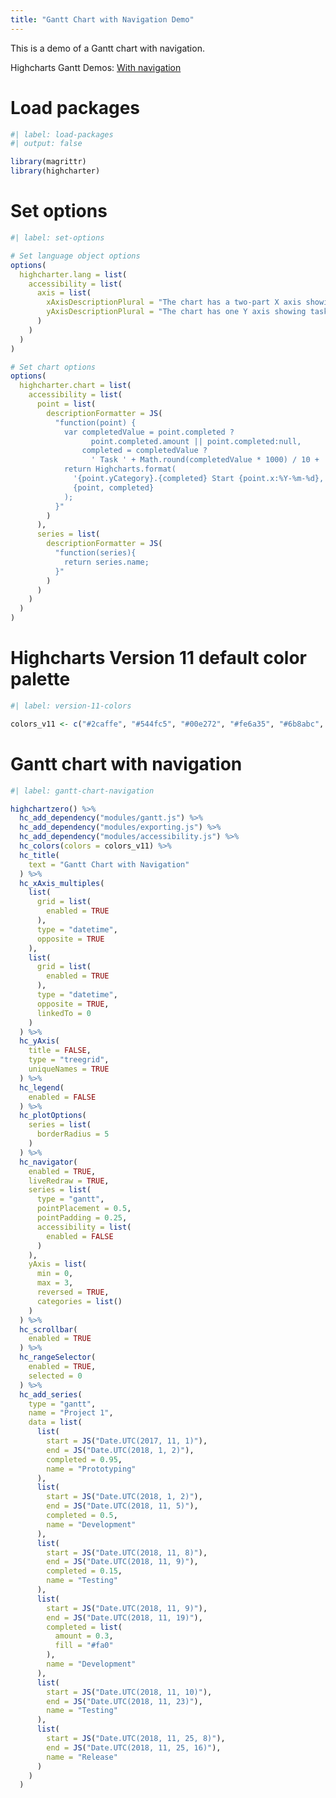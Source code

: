 ```yaml
---
title: "Gantt Chart with Navigation Demo"
---
```


This is a demo of a Gantt chart with navigation.

Highcharts Gantt Demos: [With navigation](https://www.highcharts.com/demo/gantt/with-navigation)

# Load packages

```r
#| label: load-packages
#| output: false

library(magrittr)
library(highcharter)
```

# Set options

```r
#| label: set-options

# Set language object options
options(
  highcharter.lang = list(
    accessibility = list(
      axis = list(
        xAxisDescriptionPlural = "The chart has a two-part X axis showing time in both week numbers and days.",
        yAxisDescriptionPlural = "The chart has one Y axis showing task categories."
      )
    )
  )
)

# Set chart options
options(
  highcharter.chart = list(
    accessibility = list(
      point = list(
        descriptionFormatter = JS(
          "function(point) {
            var completedValue = point.completed ?
                  point.completed.amount || point.completed:null,
                completed = completedValue ?
                  ' Task ' + Math.round(completedValue * 1000) / 10 + '% completed.':'';
            return Highcharts.format(
              '{point.yCategory}.{completed} Start {point.x:%Y-%m-%d}, end {point.x2:%Y-%m-%d}.',
              {point, completed}
            );
          }"
        )
      ),
      series = list(
        descriptionFormatter = JS(
          "function(series){
            return series.name;
          }"
        )
      )
    )
  )
)
```

# Highcharts Version 11 default color palette

```r
#| label: version-11-colors

colors_v11 <- c("#2caffe", "#544fc5", "#00e272", "#fe6a35", "#6b8abc", "#d568fb", "#2ee0ca", "#fa4b42", "#feb56a", "#91e8e1")
```

# Gantt chart with navigation

```r
#| label: gantt-chart-navigation

highchartzero() %>% 
  hc_add_dependency("modules/gantt.js") %>%
  hc_add_dependency("modules/exporting.js") %>% 
  hc_add_dependency("modules/accessibility.js") %>% 
  hc_colors(colors = colors_v11) %>% 
  hc_title(
    text = "Gantt Chart with Navigation"
  ) %>% 
  hc_xAxis_multiples(
    list(
      grid = list(
        enabled = TRUE
      ),
      type = "datetime",
      opposite = TRUE
    ),
    list(
      grid = list(
        enabled = TRUE
      ),
      type = "datetime",
      opposite = TRUE,
      linkedTo = 0
    )
  ) %>% 
  hc_yAxis(
    title = FALSE,
    type = "treegrid",
    uniqueNames = TRUE
  ) %>% 
  hc_legend(
    enabled = FALSE
  ) %>% 
  hc_plotOptions(
    series = list(
      borderRadius = 5
    )
  ) %>% 
  hc_navigator(
    enabled = TRUE,
    liveRedraw = TRUE,
    series = list(
      type = "gantt",
      pointPlacement = 0.5,
      pointPadding = 0.25,
      accessibility = list(
        enabled = FALSE
      )
    ),
    yAxis = list(
      min = 0,
      max = 3,
      reversed = TRUE,
      categories = list()
    )
  ) %>% 
  hc_scrollbar(
    enabled = TRUE
  ) %>% 
  hc_rangeSelector(
    enabled = TRUE,
    selected = 0
  ) %>% 
  hc_add_series(
    type = "gantt",
    name = "Project 1",
    data = list(
      list(
        start = JS("Date.UTC(2017, 11, 1)"),
        end = JS("Date.UTC(2018, 1, 2)"),
        completed = 0.95,
        name = "Prototyping"
      ),
      list(
        start = JS("Date.UTC(2018, 1, 2)"),
        end = JS("Date.UTC(2018, 11, 5)"),
        completed = 0.5,
        name = "Development"
      ),
      list(
        start = JS("Date.UTC(2018, 11, 8)"),
        end = JS("Date.UTC(2018, 11, 9)"),
        completed = 0.15,
        name = "Testing"
      ),
      list(
        start = JS("Date.UTC(2018, 11, 9)"),
        end = JS("Date.UTC(2018, 11, 19)"),
        completed = list(
          amount = 0.3,
          fill = "#fa0"
        ),
        name = "Development"
      ),
      list(
        start = JS("Date.UTC(2018, 11, 10)"),
        end = JS("Date.UTC(2018, 11, 23)"),
        name = "Testing"
      ),
      list(
        start = JS("Date.UTC(2018, 11, 25, 8)"),
        end = JS("Date.UTC(2018, 11, 25, 16)"),
        name = "Release"
      )
    )
  )
```
